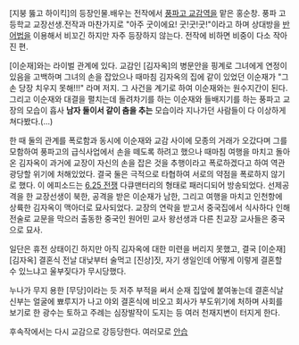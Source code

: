 [지붕 뚫고 하이킥]의 등장인물.배우는 전작에서 [[풍파고 교감]]역을 맡은 홍순창.
풍파 고등학교 교장선생.전작과 마찬가지로 "아주 굿이에요! 굿!굿!굿!"이라고 하며 상대방을 [[반어법]]을 이용해서 비꼬긴 하지만 자주 등장하지 않는다. 전작에 비하면 비중이 다소 작아진 편.

[이순재]와는 라이벌 관계에 있다. 교감인 [김자옥]의 병문안을 핑계로 그녀에게 연정이 있음을 고백하며 그녀의 손을 잡았으나 때마침 김자옥의 집에 같이 있었던 이순재가 "그 손 당장 치우지 못해!!!" 라며 저지. 그 사건을 계기로 하여 이순재와는 원수지간이 된다. 그리고 이순재와 대결을 펼치는데 돌려차기를 하는 이순재와 들배지기를 하는 풍파고 교장의 모습이 흡사 '''남자 둘이서 같이 춤을 추는''' 모습이라 지나가던 사람들이 다 이상하게 쳐다봤다.(...)

한 때 둘의 관계를 폭로함과 동시에 이순재와 교감 사이에 모종의 거래가 오갔다며 그를 모함하여 풍파고의 급식사업에서 손을 떼도록 하려고 했으나 때마침 여행을 마치고 돌아온 김자옥이 과거에 교장이 자신의 손을 잡은 것을 추행이라고 폭로하겠다고 하여 역관광당할 위기에 처해있었다. 결국 둘은 극적으로 타협하여 서로의 약점을 폭로하지 않기로 했다. 이 에피소드는 [[6.25 전쟁]] 다큐맨터리의 형태로 패러디되어 방송되었다. 선제공격을 한 교장선생이 북한, 공격을 받은 이순재가 남한, 그리고 여행을 마치고 인천항에 상륙한 김자옥이 맥아더로 묘사되었다. 교장의 연락을 받고서 중국집에서 식사하다 인해전술로 교문을 막으러 출동한 중국인 원어민 교사 왕선생과 다른 친교장 교사들은 중국으로 묘사. 

일단은 휴전 상태이긴 하지만 아직 김자옥에 대한 미련을 버리지 못했고, 결국 [이순재] [김자옥] 결혼식 전날 대낮부터 술먹고 [진상]짓, 자기 생일인데 어떻게 이렇게 결혼할 수 있느냐고 울부짖다가 무시당했다.

누나가 무지 용한 [무당]이라는 듯 저주 부적을 써서 순재 집앞에 붙여놓는데 결혼식날 신부는 얼굴에 뾰루지가 나고 야외 결혼식에 비오고 회사가 부도위기에 처하며 사회를 보기로 한 광수는 토하고 주례는 심장발작이 도지는 등 여러 천재지변이 터지게 한다.

후속작에서는 다시 교감으로 강등당한다. 여러모로 [[안습]]
